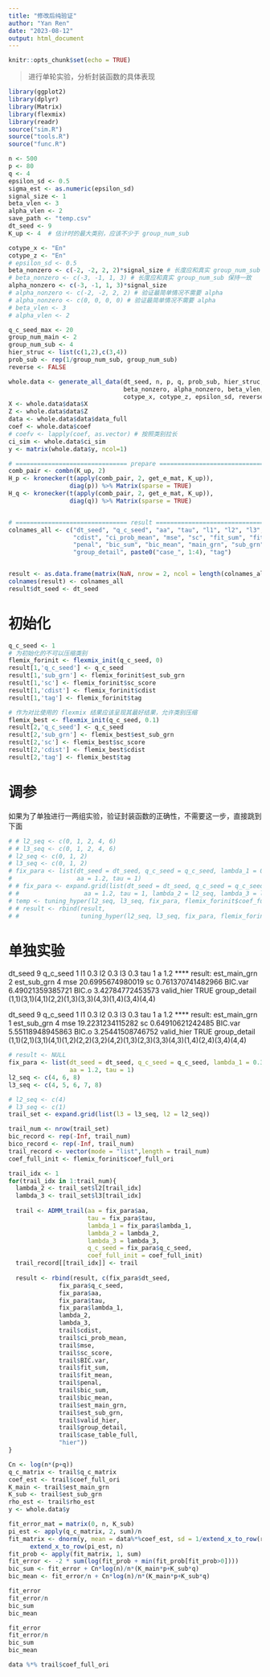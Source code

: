```yaml
---
title: "修改后纯验证"
author: "Yan Ren"
date: "2023-08-12"
output: html_document
---
```


```r
knitr::opts_chunk$set(echo = TRUE)
```

> 进行单轮实验，分析封装函数的具体表现

```r
library(ggplot2)
library(dplyr)
library(Matrix)
library(flexmix)
library(readr)
source("sim.R")
source("tools.R")
source("func.R")
```

```r
n <- 500
p <- 80
q <- 4
epsilon_sd <- 0.5
sigma_est <- as.numeric(epsilon_sd)
signal_size <- 1
beta_vlen <- 3
alpha_vlen <- 2
save_path <- "temp.csv"
dt_seed <- 9
K_up <- 4  # 估计时的最大类别，应该不少于 group_num_sub

cotype_x <- "En"
cotype_z <- "En"
# epsilon_sd <- 0.5
beta_nonzero <- c(-2, -2, 2, 2)*signal_size # 长度应和真实 group_num_sub 保持一致
# beta_nonzero <- c(-3, -1, 1, 3) # 长度应和真实 group_num_sub 保持一致
alpha_nonzero <- c(-3, -1, 1, 3)*signal_size
# alpha_nonzero <- c(-2, -2, 2, 2) # 验证最简单情况不需要 alpha
# alpha_nonzero <- c(0, 0, 0, 0) # 验证最简单情况不需要 alpha
# beta_vlen <- 3
# alpha_vlen <- 2

q_c_seed_max <- 20
group_num_main <- 2                    
group_num_sub <- 4    
hier_struc <- list(c(1,2),c(3,4))
prob_sub <- rep(1/group_num_sub, group_num_sub)  
reverse <- FALSE
```

```r
whole.data <- generate_all_data(dt_seed, n, p, q, prob_sub, hier_struc, 
                                beta_nonzero, alpha_nonzero, beta_vlen, alpha_vlen, 
                                cotype_x, cotype_z, epsilon_sd, reverse)
X <- whole.data$data$X
Z <- whole.data$data$Z
data <- whole.data$data$data_full
coef <- whole.data$coef
# coefv <- lapply(coef, as.vector) # 按照类别拉长
ci_sim <- whole.data$ci_sim
y <- matrix(whole.data$y, ncol=1)

# =============================== prepare =================================
comb_pair <- combn(K_up, 2)
H_p <- kronecker(t(apply(comb_pair, 2, get_e_mat, K_up)),
                 diag(p)) %>% Matrix(sparse = TRUE)
H_q <- kronecker(t(apply(comb_pair, 2, get_e_mat, K_up)),
                 diag(q)) %>% Matrix(sparse = TRUE)


# =============================== result =================================
colnames_all <- c("dt_seed", "q_c_seed", "aa", "tau", "l1", "l2", "l3",
                  "cdist", "ci_prob_mean", "mse", "sc", "fit_sum", "fit_mean",
                  "penal", "bic_sum", "bic_mean", "main_grn", "sub_grn", "valid_hier", 
                  "group_detail", paste0("case_", 1:4), "tag")


result <- as.data.frame(matrix(NaN, nrow = 2, ncol = length(colnames_all)))
colnames(result) <- colnames_all
result$dt_seed <- dt_seed
```

# 初始化

```r
q_c_seed <- 1
# 为初始化的不可以压缩类别
flemix_forinit <- flexmix_init(q_c_seed, 0)
result[1,'q_c_seed'] <- q_c_seed
result[1,'sub_grn'] <- flemix_forinit$est_sub_grn
result[1,'sc'] <- flemix_forinit$sc_score
result[1,'cdist'] <- flemix_forinit$cdist
result[1,'tag'] <- flemix_forinit$tag

# 作为对比使用的 flexmix 结果应该呈现其最好结果，允许类别压缩
flemix_best <- flexmix_init(q_c_seed, 0.1)
result[2,'q_c_seed'] <- q_c_seed
result[2,'sub_grn'] <- flemix_best$est_sub_grn
result[2,'sc'] <- flemix_best$sc_score
result[2,'cdist'] <- flemix_best$cdist
result[2,'tag'] <- flemix_best$tag
```


# 调参

如果为了单独进行一两组实验，验证封装函数的正确性，不需要这一步，直接跳到下面

```r
# # l2_seq <- c(0, 1, 2, 4, 6)
# # l3_seq <- c(0, 1, 2, 4, 6)
# l2_seq <- c(0, 1, 2)
# l3_seq <- c(0, 1, 2)
# fix_para <- list(dt_seed = dt_seed, q_c_seed = q_c_seed, lambda_1 = 0.3,
#                  aa = 1.2, tau = 1)
# # fix_para <- expand.grid(list(dt_seed = dt_seed, q_c_seed = q_c_seed, lambda_1 = 0.3,
# #                  aa = 1.2, tau = 1, lambda_2 = l2_seq, lambda_3 = l3_seq))
# temp <- tuning_hyper(l2_seq, l3_seq, fix_para, flemix_forinit$coef_full_ori, save_all = TRUE)
# # result <- rbind(result, 
# #                 tuning_hyper(l2_seq, l3_seq, fix_para, flemix_forinit$coef_full_ori))
```


# 单独实验


dt_seed 9 q_c_seed 1 l1 0.3 l2 0.3 l3 0.3 tau 1 a 1.2 
**** result: est_main_grn 2 est_sub_grn 4 mse 20.6995674980019 sc 0.761370741482966 BIC.var 6.49021359385721 BIC.o 3.42784772453573 valid_hier TRUE group_detail (1,1)(3,1)(4,1)(2,2)(1,3)(3,3)(4,3)(1,4)(3,4)(4,4) 

dt_seed 9 q_c_seed 1 l1 0.3 l2 0.3 l3 0.3 tau 1 a 1.2 
**** result: est_main_grn 1 est_sub_grn 4 mse 19.2231234115282 sc 0.64910621242485 BIC.var 5.55118948945863 BIC.o 3.25441508746752 valid_hier TRUE group_detail (1,1)(2,1)(3,1)(4,1)(1,2)(2,2)(3,2)(4,2)(1,3)(2,3)(3,3)(4,3)(1,4)(2,4)(3,4)(4,4) 



```r
# result <- NULL
fix_para <- list(dt_seed = dt_seed, q_c_seed = q_c_seed, lambda_1 = 0.3,
                 aa = 1.2, tau = 1)
l2_seq <- c(4, 6, 8)
l3_seq <- c(4, 5, 6, 7, 8)

# l2_seq <- c(4)
# l3_seq <- c(1)
trail_set <- expand.grid(list(l3 = l3_seq, l2 = l2_seq))

trail_num <- nrow(trail_set)
bic_record <- rep(-Inf, trail_num)
bico_record <- rep(-Inf, trail_num)
trail_record <- vector(mode = "list",length = trail_num)
coef_full_init <- flemix_forinit$coef_full_ori

trail_idx <- 1
for(trail_idx in 1:trail_num){
  lambda_2 <- trail_set$l2[trail_idx]
  lambda_3 <- trail_set$l3[trail_idx]
  
  trail <- ADMM_trail(aa = fix_para$aa,
                      tau = fix_para$tau,
                      lambda_1 = fix_para$lambda_1,
                      lambda_2 = lambda_2,
                      lambda_3 = lambda_3,
                      q_c_seed = fix_para$q_c_seed,
                      coef_full_init = coef_full_init)
  trail_record[[trail_idx]] <- trail
  
  result <- rbind(result, c(fix_para$dt_seed,
              fix_para$q_c_seed,
              fix_para$aa,
              fix_para$tau,
              fix_para$lambda_1,
              lambda_2,
              lambda_3,
              trail$cdist,
              trail$ci_prob_mean,
              trail$mse,
              trail$sc_score,
              trail$BIC.var,
              trail$fit_sum,
              trail$fit_mean,
              trail$penal,
              trail$bic_sum,
              trail$bic_mean,
              trail$est_main_grn,
              trail$est_sub_grn,
              trail$valid_hier,
              trail$group_detail,
              trail$case_table_full,
              "hier"))
}
```

```r
Cn <- log(n*(p+q))
q_c_matrix <- trail$q_c_matrix
coef_est <- trail$coef_full_ori
K_main <- trail$est_main_grn
K_sub <- trail$est_sub_grn
rho_est <- trail$rho_est
y <- whole.data$y

fit_error_mat = matrix(0, n, K_sub)
pi_est <- apply(q_c_matrix, 2, sum)/n
fit_matrix <- dnorm(y, mean = data%*%coef_est, sd = 1/extend_x_to_row(rho_est, n)) *
      extend_x_to_row(pi_est, n)
fit_prob <- apply(fit_matrix, 1, sum)
fit_error <- -2 * sum(log(fit_prob + min(fit_prob[fit_prob>0])))
bic_sum <- fit_error + Cn*log(n)/n*(K_main*p+K_sub*q)
bic_mean <- fit_error/n + Cn*log(n)/n*(K_main*p+K_sub*q)
```

```r
fit_error
fit_error/n
bic_sum
bic_mean
```


```r
fit_error
fit_error/n
bic_sum
bic_mean
```



```r
data %*% trail$coef_full_ori
```




